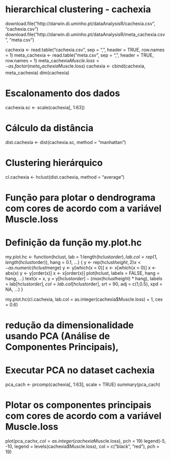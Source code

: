# hierarchical clustering - cachexia

download.file("http://darwin.di.uminho.pt/dataAnalysisR/cachexia.csv", "cachexia.csv")
download.file("http://darwin.di.uminho.pt/dataAnalysisR/meta_cachexia.csv", "meta.csv")

cachexia <- read.table("cachexia.csv", sep = ",", header = TRUE, row.names = 1)
meta_cachexia <- read.table("meta.csv", sep = ",", header = TRUE, row.names = 1)
meta_cachexia$Muscle.loss <- as.factor(meta_cachexia$Muscle.loss)
cachexia <- cbind(cachexia, meta_cachexia)
dim(cachexia)

# Escalonamento dos dados
cachexia.sc <- scale(cachexia[, 1:63])

# Cálculo da distância
dist.cachexia <- dist(cachexia.sc, method = "manhattan")

# Clustering hierárquico
cl.cachexia <- hclust(dist.cachexia, method = "average")

# Função para plotar o dendrograma com cores de acordo com a variável Muscle.loss

# Definição da função my.plot.hc
my.plot.hc <- function(hclust, lab = 1:length(hclust$order), 
                        lab.col = rep(1, length(hclust$order)), 
                        hang = 0.1, ...)
{
  y <- rep(hclust$height, 2)
  x <- as.numeric(hclust$merge)
  y <- y[which(x < 0)]
  x <- x[which(x < 0)]
  x <- abs(x)
  y <- y[order(x)]
  x <- x[order(x)]
  plot(hclust, labels = FALSE, hang = hang, ...)
  text(x = x, y = y[hclust$order] - (max(hclust$height) * hang), 
       labels = lab[hclust$order], col = lab.col[hclust$order], 
       srt = 90, adj = c(1,0.5), xpd = NA, ...)
}


my.plot.hc(cl.cachexia, lab.col = as.integer(cachexia$Muscle.loss) + 1, cex = 0.6)

##################################################################

# redução da dimensionalidade usando PCA (Análise de Componentes Principais),


# Executar PCA no dataset cachexia
pca_cach <- prcomp(cachexia[, 1:63], scale = TRUE)
summary(pca_cach)

# Plotar os componentes principais com cores de acordo com a variável Muscle.loss
plot(pca_cach$x, col = as.integer(cachexia$Muscle.loss), pch = 19)
legend(-5, -10, legend = levels(cachexia$Muscle.loss), col = c("black", "red"), pch = 19)
